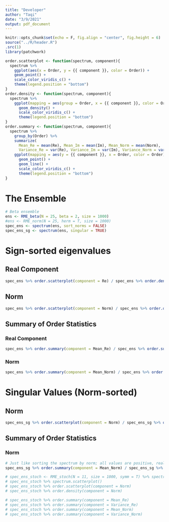 ```yaml
---
title: "Developer"
author: "Taqi"
date: "3/9/2021"
output: pdf_document
---
```


```r
knitr::opts_chunk$set(echo = F, fig.align = "center", fig.height = 6)
source("../R/header.R")
.src(1)
library(patchwork)
```

```r
order.scatterplot <- function(spectrum, component){
  spectrum %>% 
    ggplot(aes(x = Order, y = {{ component }}, color = Order)) +
    geom_point() +
    scale_color_viridis_c() +
    theme(legend.position = "bottom")
}
order.density <- function(spectrum, component){
  spectrum %>%
    ggplot(mapping = aes(group = Order, x = {{ component }}, color = Order)) + 
      geom_density() +
      scale_color_viridis_c() +
      theme(legend.position = "bottom")
}
order.summary <- function(spectrum, component){
  spectrum %>%
    group_by(Order) %>%
    summarize(
      Mean_Re = mean(Re), Mean_Im = mean(Im), Mean_Norm = mean(Norm),
      Variance_Re = var(Re), Variance_Im = var(Im), Variance_Norm = var(Norm)) %>%
    ggplot(mapping = aes(y = {{ component }}, x = Order, color = Order)) + 
      geom_point() +
      geom_line() +
      scale_color_viridis_c() +
      theme(legend.position = "bottom")
}
```

# The Ensemble

```r
# Beta ensemble
ens <- RME_beta(N = 25, beta = 2, size = 1000)
#ens <- RME_norm(N = 25, herm = T, size = 1000)
spec_ens <- spectrum(ens, sort_norms = FALSE)
spec_ens_sg <- spectrum(ens, singular = TRUE)
```

\newpage

# Sign-sorted eigenvalues

## Real Component

```r
spec_ens %>% order.scatterplot(component = Re) / spec_ens %>% order.density(component = Re)
```

## Norm

```r
spec_ens %>% order.scatterplot(component = Norm) / spec_ens %>% order.density(component = Norm)
```

\newpage

## Summary of Order Statistics

### Real Component

```r
spec_ens %>% order.summary(component = Mean_Re) / spec_ens %>% order.summary(component = Variance_Re)
```

### Norm

```r
spec_ens %>% order.summary(component = Mean_Norm) / spec_ens %>% order.summary(component = Variance_Norm)
```

\newpage

# Singular Values (Norm-sorted)

## Norm

```r
spec_ens_sg %>% order.scatterplot(component = Norm) / spec_ens_sg %>% order.density(component = Norm)
```

\newpage

## Summary of Order Statistics

### Norm

```r
# Just like sorting the spectrum by norm; all values are positive, real. No Re plots needed
spec_ens_sg %>% order.summary(component = Mean_Norm) / spec_ens_sg %>% order.summary(component = Variance_Norm) 
```

```r
# spec_ens_stoch <- RME_stoch(N = 11, size = 1000, symm = T) %>% spectrum(sort_norms = F)
# spec_ens_stoch %>% spectrum.scatterplot()
# spec_ens_stoch %>% order.scatterplot(component = Norm)
# spec_ens_stoch %>% order.density(component = Norm)
```

```r
# spec_ens_stoch %>% order.summary(component = Mean_Re)
# spec_ens_stoch %>% order.summary(component = Variance_Re)
# spec_ens_stoch %>% order.summary(component = Mean_Norm)
# spec_ens_stoch %>% order.summary(component = Variance_Norm)
```

